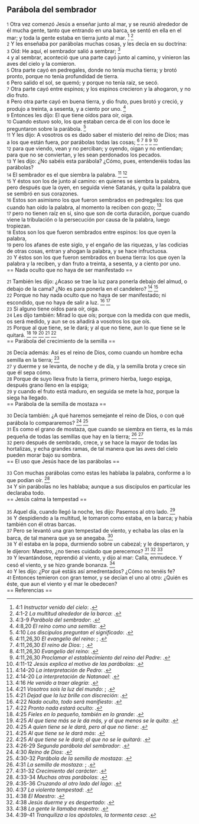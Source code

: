 == Parábola del sembrador ==

{{anchor|1}} <small>1</small> Otra vez comenzó Jesús a enseñar junto al mar, y se reunió alrededor de él mucha gente, tanto que entrando en una barca, se sentó en ella en el mar; y toda la gente estaba en tierra junto al mar. <ref>4:1 ''Instructor venido del cielo'': {{lib|LU|141|7|10}}.</ref> <ref>4:1-2 ''La multitud alrededor de la barca'': {{lib|LU|151|1|1}}.</ref><br>
{{anchor|2}} <small>2</small> Y les enseñaba por parábolas muchas cosas, y les decía en su doctrina:<br>
{{anchor|3}} <small>3</small> Oíd: He aquí, el sembrador salió a sembrar; <ref>4:3-9 ''Parábola del sembrador'': {{lib|LU|151|1|2}}.</ref><br>
{{anchor|4}} <small>4</small> y al sembrar, aconteció que una parte cayó junto al camino, y vinieron las aves del cielo y la comieron.<br>
{{anchor|5}} <small>5</small> Otra parte cayó en pedregales, donde no tenía mucha tierra; y brotó pronto, porque no tenía profundidad de tierra.<br>
{{anchor|6}} <small>6</small> Pero salido el sol, se quemó; y porque no tenía raíz, se secó.<br>
{{anchor|7}} <small>7</small> Otra parte cayó entre espinos; y los espinos crecieron y la ahogaron, y no dio fruto.<br>
{{anchor|8}} <small>8</small> Pero otra parte cayó en buena tierra, y dio fruto, pues brotó y creció, y produjo a treinta, a sesenta, y a ciento por uno. <ref>4:8,20 ''El reino como una semilla'': {{lib|LU|137|8|12}}.</ref><br>
{{anchor|9}} <small>9</small> Entonces les dijo: El que tiene oídos para oír, oiga.<br>
{{anchor|10}} <small>10</small> Cuando estuvo solo, los que estaban cerca de él con los doce le preguntaron sobre la parábola. <ref>4:10 ''Los discípulos preguntan el significado'': {{lib|LU|151|1|3}}.</ref><br>
{{anchor|11}} <small>11</small> Y les dijo: A vosotros os es dado saber el misterio del reino de Dios; mas a los que están fuera, por parábolas todas las cosas; <ref>4:11,26,30 ''El evangelio del reino'': {{lib|LU|143|1|5}}; {{lib|LU|190|5|4}}.</ref> <ref>4:11,26,30 ''El reino de Dios'': {{lib|LU|169|4|6}}; {{lib|LU|34|6|13}}.</ref> <ref>4:11,26,30 ''Evangelio del reino'': {{lib|LU|193|0|4}}.</ref> <ref>4:11,26,30 ''Proclamar el establecimiento del reino del Padre'': {{lib|LU|137|8|6}}.</ref> <ref>4:11-12 ''Jesús explica el motivo de las parábolas'': {{lib|LU|151|1|4}}.</ref><br>
{{anchor|12}} <small>12</small> para que viendo, vean y no perciban; y oyendo, oigan y no entiendan; para que no se conviertan, y les sean perdonados los pecados.<br>
{{anchor|13}} <small>13</small> Y les dijo: ¿No sabéis esta parábola? ¿Cómo, pues, entenderéis todas las parábolas?<br>
{{anchor|14}} <small>14</small> El sembrador es el que siembra la palabra. <ref>4:14-20 ''La interpretación de Pedro'': {{lib|LU|151|2|2}}.</ref> <ref>4:14-20 ''La interpretación de Natanael'': {{lib|LU|151|2|3}}.</ref><br>
{{anchor|15}} <small>15</small> Y éstos son los de junto al camino: en quienes se siembra la palabra, pero después que la oyen, en seguida viene Satanás, y quita la palabra que se sembró en sus corazones.<br>
{{anchor|16}} <small>16</small> Estos son asimismo los que fueron sembrados en pedregales: los que cuando han oído la palabra, al momento la reciben con gozo; <ref>4:16 ''He venido a traer alegría'': {{lib|LU|139|6|5}}.</ref><br>
{{anchor|17}} <small>17</small> pero no tienen raíz en sí, sino que son de corta duración, porque cuando viene la tribulación o la persecución por causa de la palabra, luego tropiezan.<br>
{{anchor|18}} <small>18</small> Estos son los que fueron sembrados entre espinos: los que oyen la palabra,<br>
{{anchor|19}} <small>19</small> pero los afanes de este siglo, y el engaño de las riquezas, y las codicias de otras cosas, entran y ahogan la palabra, y se hace infructuosa.<br>
{{anchor|20}} <small>20</small> Y éstos son los que fueron sembrados en buena tierra: los que oyen la palabra y la reciben, y dan fruto a treinta, a sesenta, y a ciento por uno.<br>
== Nada oculto que no haya de ser manifestado ==

{{anchor|21}} <small>21</small> También les dijo: ¿Acaso se trae la luz para ponerla debajo del almud, o debajo de la cama? ¿No es para ponerla en el candelero? <ref>4:21 ''Vosotros sois la luz del mundo'': {{lib|LU|140|3|13}}; {{lib|LU|140|4|4}}.</ref> <ref>4:21 ''Dejad que la luz brille con discreción'': {{lib|LU|151|3|1}}.</ref><br>
{{anchor|22}} <small>22</small> Porque no hay nada oculto que no haya de ser manifestado; ni escondido, que no haya de salir a luz. <ref>4:22 ''Nada oculto, todo será manifiesto'': {{lib|LU|151|3|1}}.</ref> <ref>4:22 ''Pronto nada estará oculto'': {{lib|LU|165|3|2}}.</ref><br>
{{anchor|23}} <small>23</small> Si alguno tiene oídos para oír, oiga.<br>
{{anchor|24}} <small>24</small> Les dijo también: Mirad lo que oís; porque con la medida con que medís, os será medido, y aun se os añadirá a vosotros los que oís.<br>
{{anchor|25}} <small>25</small> Porque al que tiene, se le dará; y al que no tiene, aun lo que tiene se le quitará. <ref>4:25 ''Fieles en lo pequeño, también en lo grande'': {{lib|LU|169|2|6}}.</ref> <ref>4:25 ''Al que tiene más se le da más, y al que menos se le quita'': {{lib|LU|151|1|4}}.</ref> <ref>4:25 ''A quien tiene se le dará, pero al que no tiene'': {{lib|LU|109|4|5}}.</ref> <ref>4:25 ''Al que tiene se le dará más'': {{lib|LU|151|3|1}}.</ref> <ref>4:25 ''Al que tiene se le dará; al que no se le quitará'': {{lib|LU|176|3|5}}.</ref><br>
== Parábola del crecimiento de la semilla ==

{{anchor|26}} <small>26</small> Decía además: Así es el reino de Dios, como cuando un hombre echa semilla en la tierra; <ref>4:26-29 ''Segunda parábola del sembrador'': {{lib|LU|151|3|15}}.</ref><br>
{{anchor|27}} <small>27</small> y duerme y se levanta, de noche y de día, y la semilla brota y crece sin que él sepa cómo.<br>
{{anchor|28}} <small>28</small> Porque de suyo lleva fruto la tierra, primero hierba, luego espiga, después grano lleno en la espiga;<br>
{{anchor|29}} <small>29</small> y cuando el fruto está maduro, en seguida se mete la hoz, porque la siega ha llegado.<br>
== Parábola de la semilla de mostaza ==

{{anchor|30}} <small>30</small> Decía también: ¿A qué haremos semejante el reino de Dios, o con qué parábola lo compararemos? <ref>4:30 ''Reino de Dios'': {{lib|LU|153|2|4}}.</ref> <ref>4:30-32 ''Parábola de la semilla de mostaza'': {{lib|LU|151|4|2}}.</ref><br>
{{anchor|31}} <small>31</small> Es como el grano de mostaza, que cuando se siembra en tierra, es la más pequeña de todas las semillas que hay en la tierra; <ref>4:31 ''La semilla de mostaza'': {{lib|LU|170|2|14}}; {{lib|LU|178|1|15}}.</ref> <ref>4:31-32 ''Crecimiento del carácter'': {{lib|LU|140|8|27}}.</ref><br>
{{anchor|32}} <small>32</small> pero después de sembrado, crece, y se hace la mayor de todas las hortalizas, y echa grandes ramas, de tal manera que las aves del cielo pueden morar bajo su sombra.<br>
== El uso que Jesús hace de las parábolas ==

{{anchor|33}} <small>33</small> Con muchas parábolas como estas les hablaba la palabra, conforme a lo que podían oír. <ref>4:33-34 ''Muchas otras parábolas'': {{lib|LU|151|4|7}}.</ref><br>
{{anchor|34}} <small>34</small> Y sin parábolas no les hablaba; aunque a sus discípulos en particular les declaraba todo.<br>
== Jesús calma la tempestad ==

{{anchor|35}} <small>35</small> Aquel día, cuando llegó la noche, les dijo: Pasemos al otro lado. <ref>4:35-36 ''Cruzando al otro lado del lago'': {{lib|LU|151|5|1}}.</ref><br>
{{anchor|36}} <small>36</small> Y despidiendo a la multitud, le tomaron como estaba, en la barca; y había también con él otras barcas.<br>
{{anchor|37}} <small>37</small> Pero se levantó una gran tempestad de viento, y echaba las olas en la barca, de tal manera que ya se anegaba. <ref>4:37 ''La violenta tempestad'': {{lib|LU|151|5|2}}.</ref><br>
{{anchor|38}} <small>38</small> Y él estaba en la popa, durmiendo sobre un cabezal; y le despertaron, y le dijeron: Maestro, ¿no tienes cuidado que perecemos? <ref>4:38 ''El Maestro'': {{lib|LU|129|1|11}}.</ref> <ref>4:38 ''Jesús duerme y es despertado'': {{lib|LU|151|5|4}}.</ref> <ref>4:38 ''La gente le llamaba maestro'': {{lib|LU|149|2|12}}.</ref><br>
{{anchor|39}} <small>39</small> Y levantándose, reprendió al viento, y dijo al mar: Calla, enmudece. Y cesó el viento, y se hizo grande bonanza. <ref>4:39-41 ''Tranquiliza a los apóstoles, la tormenta cesa'': {{lib|LU|151|5|5}}.</ref><br>
{{anchor|40}} <small>40</small> Y les dijo: ¿Por qué estáis así amedrentados? ¿Cómo no tenéis fe?<br>
{{anchor|41}} <small>41</small> Entonces temieron con gran temor, y se decían el uno al otro: ¿Quién es éste, que aun el viento y el mar le obedecen?<br>
== Referencias ==

<references />
